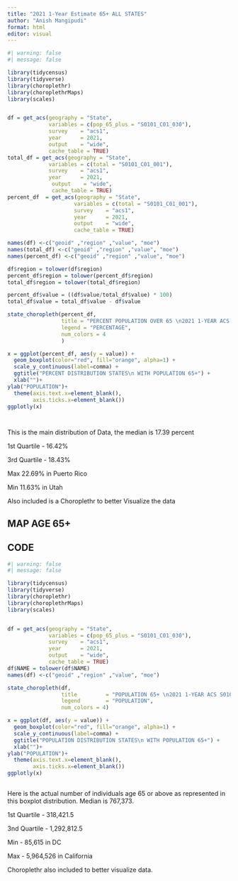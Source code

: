 ```yaml
---
title: "2021 1-Year Estimate 65+ ALL STATES"
author: "Anish Mangipudi"
format: html
editor: visual
---
```


```r
#| warning: false
#| message: false

library(tidycensus)
library(tidyverse)
library(choroplethr)
library(choroplethrMaps)
library(scales)


df = get_acs(geography = "State",
             variables = c(pop_65_plus = "S0101_C01_030"),
             survey    = "acs1",
             year      = 2021,
             output    = "wide",
             cache_table = TRUE)
total_df = get_acs(geography = "State",
             variables = c(total = "S0101_C01_001"),
             survey    = "acs1",
             year      = 2021,
              output    = "wide",
              cache_table = TRUE)
percent_df  = get_acs(geography = "State",
                     variables = c(total = "S0101_C01_001"),
                     survey    = "acs1",
                     year      = 2021,
                     output    = "wide",
                     cache_table = TRUE)

names(df) <-c("geoid" ,"region" ,"value", "moe")
names(total_df) <-c("geoid" ,"region" ,"value", "moe")
names(percent_df) <-c("geoid" ,"region" ,"value", "moe")

df$region = tolower(df$region)
percent_df$region = tolower(percent_df$region)
total_df$region = tolower(total_df$region)

percent_df$value = ((df$value/total_df$value) * 100)
total_df$value = total_df$value - df$value

state_choropleth(percent_df,
                 title = "PERCENT POPULATION OVER 65 \n2021 1-YEAR ACS S0101_C01_001",
                 legend = "PERCENTAGE",
                 num_colors = 4
                 )

x = ggplot(percent_df, aes(y = value)) +
  geom_boxplot(color="red", fill="orange", alpha=1) + 
  scale_y_continuous(label=comma) +
  ggtitle("PERCENT DISTRIBUTION STATES\n WITH POPULATION 65+") +
  xlab("")+
ylab("POPULATION")+
  theme(axis.text.x=element_blank(),
        axis.ticks.x=element_blank()) 
ggplotly(x)




```

This is the main distribution of Data, the median is 17.39 percent

1st Quartile - 16.42%

3rd Quartile - 18.43%

Max 22.69% in Puerto Rico

Min 11.63% in Utah

Also included is a Choroplethr to better Visualize the data

## MAP AGE 65+

## CODE

```r
#| warning: false
#| message: false

library(tidycensus)
library(tidyverse)
library(choroplethr)
library(choroplethrMaps)
library(scales)


df = get_acs(geography = "State",
             variables = c(pop_65_plus = "S0101_C01_030"),
             survey    = "acs1",
             year      = 2021,
             output    = "wide",
             cache_table = TRUE)
df$NAME = tolower(df$NAME)
names(df) <-c("geoid" ,"region" ,"value", "moe")

state_choropleth(df, 
                 title         = "POPULATION 65+ \n2021 1-YEAR ACS S0101_C01_030",
                 legend        = "POPULATION",
                 num_colors = 4)

x = ggplot(df, aes(y = value)) +
  geom_boxplot(color="red", fill="orange", alpha=1) + 
  scale_y_continuous(label=comma) +
  ggtitle("POPULATION DISTRIBUTION STATES\n WITH POPULATION 65+") +
  xlab("")+
ylab("POPULATION")+
  theme(axis.text.x=element_blank(),
        axis.ticks.x=element_blank())
ggplotly(x)

```

## 

Here is the actual number of individuals age 65 or above as represented in this boxplot distribution. Median is 767,373.

1st Quartile - 318,421.5

3nd Quartile - 1,292,812.5

Min - 85,615 in DC

Max - 5,964,526 in California

Choroplethr also included to better visualize data.
